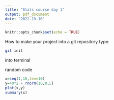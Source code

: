 ```yaml
---
title: "Stats course day 1"
output: pdf_document
date: '2022-10-10'
---
```


```r
knitr::opts_chunk$set(echo = TRUE)
```

How to make your project into a git repository
type:
```bash
git init
```
into terminal

###############
random code
```r
x=seq(1,10,len=10)
y=40*2 + rnorm(10,0,5)
plot(x,y)
summary(x)
```

